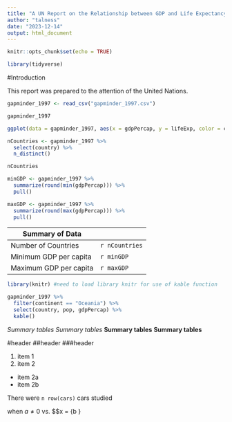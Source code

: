 ```yaml
---
title: "A UN Report on the Relationship between GDP and Life Expectancy"
author: "talness"
date: "2023-12-14"
output: html_document
---
```



```r
knitr::opts_chunk$set(echo = TRUE)
```

```r
library(tidyverse)
```
#Introduction

This report was prepared to the attention of the United Nations.


```r
gapminder_1997 <- read_csv("gapminder_1997.csv")

gapminder_1997
```
```r
ggplot(data = gapminder_1997, aes(x = gdpPercap, y = lifeExp, color = continent, size = pop/1000000)) + labs(title = "Do people live longer?", x = "GDP Per Capita", y = "Life Expectancy", size = "Population (in millions)") + geom_point()
```

```r
nCountries <- gapminder_1997 %>% 
  select(country) %>% 
  n_distinct()

nCountries

minGDP <- gapminder_1997 %>% 
  summarize(round(min(gdpPercap))) %>% 
  pull()

maxGDP <- gapminder_1997 %>% 
  summarize(round(max(gdpPercap))) %>% 
  pull()
```

|Summary of Data|
|-------------|-------------|
|Number of Countries|`r nCountries`|
|Minimum GDP per capita|`r minGDP`|
|Maximum GDP per capita|`r maxGDP`|

```r
library(knitr) #need to load library knitr for use of kable function

gapminder_1997 %>% 
  filter(continent == "Oceania") %>% 
  select(country, pop, gdpPercap) %>% 
  kable()
```

_Summary tables_ *Summary tables*
__Summary tables__ **Summary tables**



#header
##header
###header


1. item 1
2. item 2
  + item 2a
  + item 2b
  
  There were `n row(cars)` cars studied
  
  when $a \ne 0$ vs. $$x = {b \pm \sqrt{b^2-4ac} \over}
